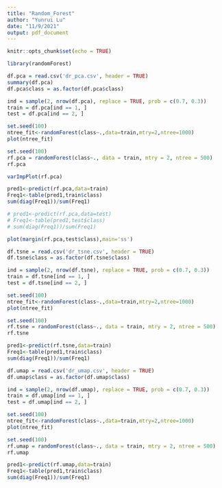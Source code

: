 ```yaml
---
title: "Random_Forest"
author: "Yunrui Lu"
date: "11/9/2021"
output: pdf_document
---
```


```r
knitr::opts_chunk$set(echo = TRUE)
```


\section{RANDOM_FOREST}

```r
library(randomForest)
```

\subsection{PCA}

```r
df.pca = read.csv('dr_pca.csv', header = TRUE)
summary(df.pca)
df.pca$class = as.factor(df.pca$class)
```

```r
ind = sample(2, nrow(df.pca), replace = TRUE, prob = c(0.7, 0.3))
train = df.pca[ind == 1, ]
test = df.pca[ind == 2, ]
```

```r
set.seed(100)
ntree_fit<-randomForest(class~.,data=train,mtry=2,ntree=1000)
plot(ntree_fit)
```

```r
set.seed(100)
rf.pca = randomForest(class~., data = train, mtry = 2, ntree = 500)
rf.pca
```

```r
varImpPlot(rf.pca)
```

```r
pred1<-predict(rf.pca,data=train)
Freq1<-table(pred1,train$class)
sum(diag(Freq1))/sum(Freq1)
```

```r
# pred1<-predict(rf.pca,data=test)
# Freq1<-table(pred1,test$class)
# sum(diag(Freq1))/sum(Freq1)
```

```r
plot(margin(rf.pca,test$class),main='ss')
```

\subsection{TSNE}

```r
df.tsne = read.csv('dr_tsne.csv', header = TRUE)
df.tsne$class = as.factor(df.tsne$class)
```

```r
ind = sample(2, nrow(df.tsne), replace = TRUE, prob = c(0.7, 0.3))
train = df.tsne[ind == 1, ]
test = df.tsne[ind == 2, ]
```

```r
set.seed(100)
ntree_fit<-randomForest(class~.,data=train,mtry=2,ntree=1000)
plot(ntree_fit)
```

```r
set.seed(100)
rf.tsne = randomForest(class~., data = train, mtry = 2, ntree = 500)
rf.tsne
```

```r
pred1<-predict(rf.tsne,data=train)
Freq1<-table(pred1,train$class)
sum(diag(Freq1))/sum(Freq1)
```

\subsection{UMAP}

```r
df.umap = read.csv('dr_umap.csv', header = TRUE)
df.umap$class = as.factor(df.umap$class)
```

```r
ind = sample(2, nrow(df.umap), replace = TRUE, prob = c(0.7, 0.3))
train = df.umap[ind == 1, ]
test = df.umap[ind == 2, ]
```

```r
set.seed(100)
ntree_fit<-randomForest(class~.,data=train,mtry=2,ntree=1000)
plot(ntree_fit)
```

```r
set.seed(100)
rf.umap = randomForest(class~., data = train, mtry = 2, ntree = 500)
rf.umap
```

```r
pred1<-predict(rf.umap,data=train)
Freq1<-table(pred1,train$class)
sum(diag(Freq1))/sum(Freq1)
```
